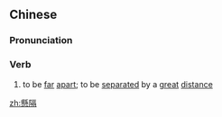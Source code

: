 {{also|悬隔}}
==Chinese==
{{zh-forms|s=悬隔}}

===Pronunciation===
{{zh-pron
|m=xuángé
|cat=v
}}

===Verb===
{{zh-verb}}

# to be [[far]] [[apart]]; to be [[separated]] by a [[great]] [[distance]]

[[zh:懸隔]]